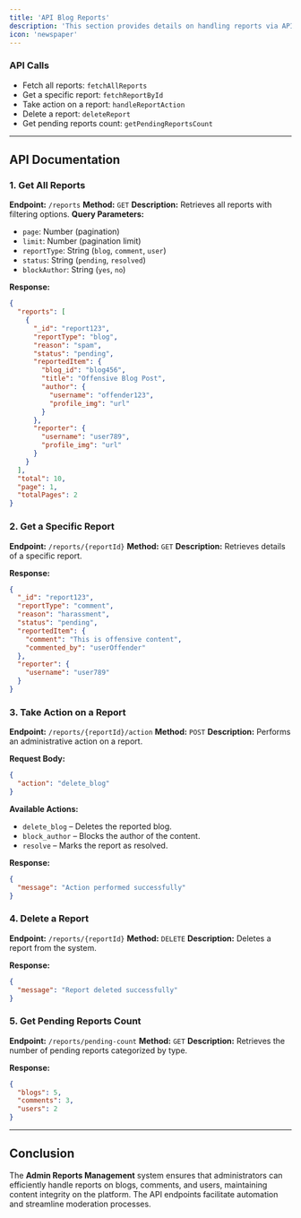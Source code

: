 ```yaml
---
title: 'API Blog Reports'
description: 'This section provides details on handling reports via API, enabling administrators to manage reports programmatically.'
icon: 'newspaper'
---
```


### API Calls
- Fetch all reports: `fetchAllReports`
- Get a specific report: `fetchReportById`
- Take action on a report: `handleReportAction`
- Delete a report: `deleteReport`
- Get pending reports count: `getPendingReportsCount`

---

## API Documentation

### 1. Get All Reports
**Endpoint:** `/reports`
**Method:** `GET`
**Description:** Retrieves all reports with filtering options.
**Query Parameters:**
- `page`: Number (pagination)
- `limit`: Number (pagination limit)
- `reportType`: String (`blog`, `comment`, `user`)
- `status`: String (`pending`, `resolved`)
- `blockAuthor`: String (`yes`, `no`)

**Response:**
```json
{
  "reports": [
    {
      "_id": "report123",
      "reportType": "blog",
      "reason": "spam",
      "status": "pending",
      "reportedItem": {
        "blog_id": "blog456",
        "title": "Offensive Blog Post",
        "author": {
          "username": "offender123",
          "profile_img": "url"
        }
      },
      "reporter": {
        "username": "user789",
        "profile_img": "url"
      }
    }
  ],
  "total": 10,
  "page": 1,
  "totalPages": 2
}
```

### 2. Get a Specific Report
**Endpoint:** `/reports/{reportId}`
**Method:** `GET`
**Description:** Retrieves details of a specific report.

**Response:**
```json
{
  "_id": "report123",
  "reportType": "comment",
  "reason": "harassment",
  "status": "pending",
  "reportedItem": {
    "comment": "This is offensive content",
    "commented_by": "userOffender"
  },
  "reporter": {
    "username": "user789"
  }
}
```

### 3. Take Action on a Report
**Endpoint:** `/reports/{reportId}/action`
**Method:** `POST`
**Description:** Performs an administrative action on a report.

**Request Body:**
```json
{
  "action": "delete_blog"
}
```
**Available Actions:**
- `delete_blog` – Deletes the reported blog.
- `block_author` – Blocks the author of the content.
- `resolve` – Marks the report as resolved.

**Response:**
```json
{
  "message": "Action performed successfully"
}
```

### 4. Delete a Report
**Endpoint:** `/reports/{reportId}`
**Method:** `DELETE`
**Description:** Deletes a report from the system.

**Response:**
```json
{
  "message": "Report deleted successfully"
}
```

### 5. Get Pending Reports Count
**Endpoint:** `/reports/pending-count`
**Method:** `GET`
**Description:** Retrieves the number of pending reports categorized by type.

**Response:**
```json
{
  "blogs": 5,
  "comments": 3,
  "users": 2
}
```

---

## Conclusion
The **Admin Reports Management** system ensures that administrators can efficiently handle reports on blogs, comments, and users, maintaining content integrity on the platform. The API endpoints facilitate automation and streamline moderation processes.
